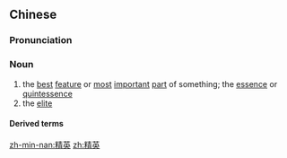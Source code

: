 ==Chinese==
{{zh-forms}}

===Pronunciation===
{{zh-pron
|m=jīngyīng
|c=zing1 jing1
|mn=cheng-eng
|cat=n
}}

===Noun===
{{zh-noun}}

# the [[best]] [[feature]] or [[most]] [[important]] [[part]] of something; the [[essence]] or [[quintessence]]
# the [[elite]]

====Derived terms====
{{zh-der|精英管理|精英政治}}

[[zh-min-nan:精英]]
[[zh:精英]]